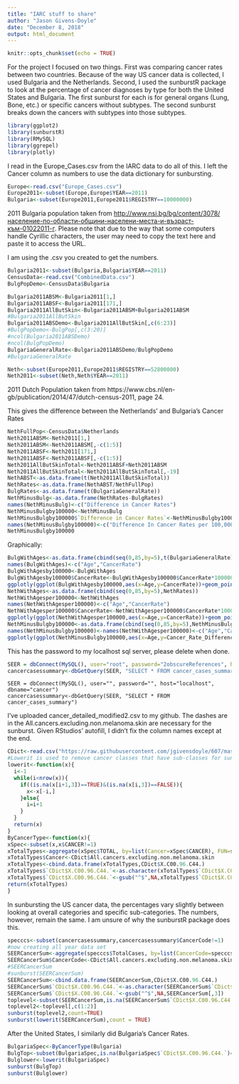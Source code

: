 ```yaml
---
title: "IARC stuff to share"
author: "Jason Givens-Doyle"
date: "December 8, 2018"
output: html_document
---
```


```r
knitr::opts_chunk$set(echo = TRUE)
```

For the project I focused on two things.  First was comparing cancer rates between two countries.  Because of the way US cancer data is collected, I used Bulgaria and the Netherlands.  Second, I used the sunburstR package to look at the percentage of cancer diagnoses by type for both the United States and Bulgaria.  The first sunburst for each is for general organs (Lung, Bone, etc.) or specific cancers without subtypes.  The second sunburst breaks down the cancers with subtypes into those subtypes.  


```r
library(ggplot2)
library(sunburstR)
library(RMySQL)
library(ggrepel)
library(plotly)
```

I read in the Europe_Cases.csv from the IARC data to do all of this.  I left the Cancer column as numbers to use the data dictionary for sunbursting.  


```r
Europe<-read.csv("Europe_Cases.csv")
Europe2011<-subset(Europe,Europe$YEAR==2011)
Bulgaria<-subset(Europe2011,Europe2011$REGISTRY==10000000)
```

2011 Bulgaria population taken from [http://www.nsi.bg/bg/content/3078/население-по-области-общини-населени-места-и-възраст-към-01022011-г](http://www.nsi.bg/bg/content/3078/население-по-области-общини-населени-места-и-възраст-към-01022011-г).  Please note that due to the way that some computers handle Cyrillic characters, the user may need to copy the text here and paste it to access the URL.

I am using the .csv you created to get the numbers.

```r
Bulgaria2011<-subset(Bulgaria,Bulgaria$YEAR==2011)
CensusData<-read.csv("CombinedData.csv")
BulgPopDemo<-CensusData$Bulgaria
```

```r
Bulgaria2011ABSM<-Bulgaria2011[1,]
Bulgaria2011ABSF<-Bulgaria2011[171,]
Bulgaria2011AllButSkin<-Bulgaria2011ABSM+Bulgaria2011ABSM
#Bulgaria2011AllButSkin
Bulgaria2011ABSDemo<-Bulgaria2011AllButSkin[,c(6:23)]
#BulgPopDemo<-BulgPop[,c(3:20)]
#ncol(Bulgaria2011ABSDemo)
#ncol(BulgPopDemo)
BulgariaGeneralRate<-Bulgaria2011ABSDemo/BulgPopDemo
#BulgariaGeneralRate
```

```r
Neth<-subset(Europe2011,Europe2011$REGISTRY==52800000)
Neth2011<-subset(Neth,Neth$YEAR==2011)
```

2011 Dutch Population taken from https://www.cbs.nl/en-gb/publication/2014/47/dutch-census-2011, page 24.

This gives the difference between the Netherlands' and Bulgaria's Cancer Rates

```r
NethFullPop<-CensusData$Netherlands
Neth2011ABSM<-Neth2011[1,]
Neth2011ABSM<-Neth2011ABSM[,-c(1:5)]
Neth2011ABSF<-Neth2011[171,]
Neth2011ABSF<-Neth2011ABSF[,-c(1:5)]
Neth2011AllButSkinTotal<-Neth2011ABSF+Neth2011ABSM
Neth2011AllButSkinTotal<-Neth2011AllButSkinTotal[,-19]
NethABST<-as.data.frame(t(Neth2011AllButSkinTotal))
NethRates<-as.data.frame(NethABST/NethFullPop)
BulgRates<-as.data.frame(t(BulgariaGeneralRate))
NethMinusBulg<-as.data.frame(NethRates-BulgRates)
names(NethMinusBulg)<-c("Difference in Cancer Rates")
NethMinusBulgby100000<-NethMinusBulg
NethMinusBulgby100000$`Difference in Cancer Rates`<-NethMinusBulgby100000$`Difference in Cancer Rates`*100000
names(NethMinusBulgby100000)<-c("Difference In Cancer Rates per 100,000")
NethMinusBulgby100000
```

Graphically:

```r
BulgWithAges<-as.data.frame(cbind(seq(0,85,by=5),t(BulgariaGeneralRate)))
names(BulgWithAges)<-c("Age","CancerRate")
BulgWithAgesby100000<-BulgWithAges
BulgWithAgesby100000$CancerRate<-BulgWithAgesby100000$CancerRate*100000
ggplotly(ggplot(BulgWithAgesby100000,aes(x=Age,y=CancerRate))+geom_point()+ggtitle("Bulgarian Cancer Rate per 100,000 by Five Year Age Group, 2011"))
NethWithAges<-as.data.frame(cbind(seq(0,85,by=5),NethRates))
NethWithAgesper100000<-NethWithAges
names(NethWithAgesper100000)<-c("Age","CancerRate")
NethWithAgesper100000$CancerRate<-NethWithAgesper100000$CancerRate*1000000
ggplotly(ggplot(NethWithAgesper100000,aes(x=Age,y=CancerRate))+geom_point()+ggtitle("Netherlands Cancer Rate per 100,000 by Five Year Age Group, 2011"))
NethMinusBulgby100000<-as.data.frame(cbind(seq(0,85,by=5),NethMinusBulgby100000))
names(NethMinusBulgby100000)<-names(NethWithAgesper100000)<-c("Age","Cancer_Rate_Difference")
ggplotly(ggplot(NethMinusBulgby100000,aes(x=Age,y=Cancer_Rate_Difference))+geom_point()+ggtitle("Netherlands/Bulgaria Cancer Rate Difference per 100,000 by Five Year Age Group, 2011"))
```

This has the password to my localhost sql server, please delete when done.

```r
SEER = dbConnect(MySQL(), user="root", password="2obscureReferences", host="localhost", dbname="cancer") 
cancercasessummary<-dbGetQuery(SEER, "SELECT * FROM cancer_cases_summary")
```

```
SEER = dbConnect(MySQL(), user="", password="", host="localhost", dbname="cancer") 
cancercasessummary<-dbGetQuery(SEER, "SELECT * FROM cancer_cases_summary")
```

I've uploaded cancer_detailed_modified2.csv to my github. The dashes are in the All.cancers.excluding.non.melanoma.skin are necessary for the sunburst.  Given RStudios' autofill, I didn't fix the column names except at the end. 

```r
CDict<-read.csv("https://raw.githubusercontent.com/jgivensdoyle/607/master/cancer_detailed_modified2.csv",stringsAsFactors = FALSE)
#Lowerit is used to remove cancer classes that have sub-classes for sunbursting
lowerit<-function(x){
  i<-1
  while(i<nrow(x)){
    if((is.na(x[i+1,3])==TRUE)&(is.na(x[i,3])==FALSE)){
      x<-x[-i,]
    }else{
      i=i+1
    }
  }
  return(x)
}
ByCancerType<-function(x){
xSpec<-subset(x,x$CANCER!=1)
xTotalTypes<-aggregate(xSpec$TOTAL, by=list(Cancer=xSpec$CANCER), FUN=sum)
xTotalTypes$Cancer<-CDict$All.cancers.excluding.non.melanoma.skin
xTotalTypes<-cbind.data.frame(xTotalTypes,CDict$X.C00.96.C44.)
xTotalTypes$`CDict$X.C00.96.C44.`<-as.character(xTotalTypes$`CDict$X.C00.96.C44.`)
xTotalTypes$`CDict$X.C00.96.C44.`<-gsub("^$",NA,xTotalTypes$`CDict$X.C00.96.C44.`)
return(xTotalTypes)
}
```

In sunbursting the US cancer data, the percentages vary slightly between looking at overall categories and specific sub-categories.  The numbers, however, remain the same.  I am unsure of why the sunburstR package does this.

```r
specccs<-subset(cancercasessummary,cancercasessummary$CancerCode!=1)
#now creating all year data set
SEERCancerSum<-aggregate(specccs$TotalCases, by=list(CancerCode=specccs$CancerCode), FUN=sum)
SEERCancerSum$CancerCode<-CDict$All.cancers.excluding.non.melanoma.skin
#SEERCancerSum
#sunburst(SEERCancerSum)
SEERCancerSum<-cbind.data.frame(SEERCancerSum,CDict$X.C00.96.C44.)
SEERCancerSum$`CDict$X.C00.96.C44.`<-as.character(SEERCancerSum$`CDict$X.C00.96.C44.`)
SEERCancerSum$`CDict$X.C00.96.C44.`<-gsub("^$",NA,SEERCancerSum[,3])
toplevel<-subset(SEERCancerSum,is.na(SEERCancerSum$`CDict$X.C00.96.C44.`)==FALSE)
toplevel2<-toplevel[,c(1:2)]
sunburst(toplevel2,count=TRUE)
sunburst(lowerit(SEERCancerSum),count = TRUE)
```
After the United States, I similarly did Bulgaria's Cancer Rates.

```r
BulgariaSpec<-ByCancerType(Bulgaria)
BulgTop<-subset(BulgariaSpec,is.na(BulgariaSpec$`CDict$X.C00.96.C44.`)==FALSE)
Bulglower<-lowerit(BulgariaSpec)
sunburst(BulgTop)
sunburst(Bulglower)
```
